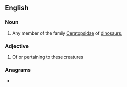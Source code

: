 ==English==

===Noun===
{{en-noun}}

# Any member of the family [[Ceratopsidae]] of [[dinosaur]]s,

===Adjective===
{{en-adj|-}}

# Of or pertaining to these creatures

===Anagrams===
* {{anagrams|en|a=acdeioprst|ceratopids}}
